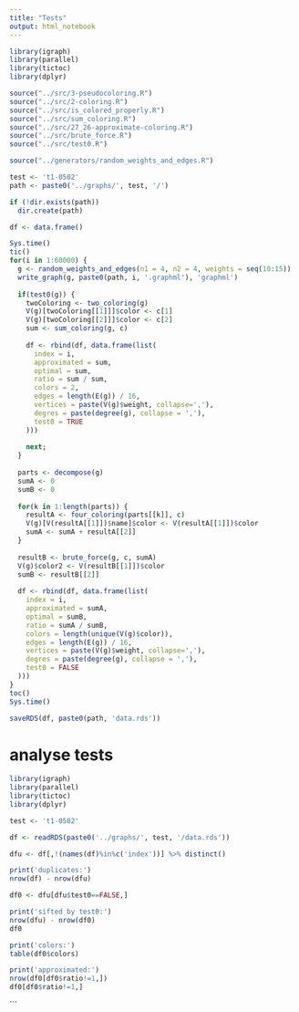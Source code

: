 ```yaml
---
title: "Tests"
output: html_notebook
---
```


```r
library(igraph)
library(parallel)
library(tictoc)
library(dplyr)

source("../src/3-pseudocoloring.R")
source("../src/2-coloring.R")
source("../src/is_colored_properly.R")
source("../src/sum_coloring.R")
source("../src/27_26-approximate-coloring.R")
source("../src/brute_force.R")
source("../src/test0.R")

source("../generators/random_weights_and_edges.R")

test <- 't1-0502'
path <- paste0('../graphs/', test, '/')

if (!dir.exists(path))
  dir.create(path)

df <- data.frame()

Sys.time()
tic()
for(i in 1:60000) {
  g <- random_weights_and_edges(n1 = 4, n2 = 4, weights = seq(10:15))
  write_graph(g, paste0(path, i, '.graphml'), 'graphml')
  
  if(test0(g)) {
    twoColoring <- two_coloring(g)
    V(g)[twoColoring[[1]]]$color <- c[1]
    V(g)[twoColoring[[2]]]$color <- c[2]
    sum <- sum_coloring(g, c)
    
    df <- rbind(df, data.frame(list(
      index = i,
      approximated = sum,
      optimal = sum,
      ratio = sum / sum,
      colors = 2,
      edges = length(E(g)) / 16,
      vertices = paste(V(g)$weight, collapse=','),
      degres = paste(degree(g), collapse = ','),
      test0 = TRUE
    )))
    
    next;
  }
  
  parts <- decompose(g)
  sumA <- 0
  sumB <- 0
  
  for(k in 1:length(parts)) {
    resultA <- four_coloring(parts[[k]], c)
    V(g)[V(resultA[[1]])$name]$color <- V(resultA[[1]])$color
    sumA <- sumA + resultA[[2]]
  }
  
  resultB <- brute_force(g, c, sumA)
  V(g)$color2 <- V(resultB[[1]])$color
  sumB <- resultB[[2]]
  
  df <- rbind(df, data.frame(list(
    index = i,
    approximated = sumA,
    optimal = sumB,
    ratio = sumA / sumB,
    colors = length(unique(V(g)$color)),
    edges = length(E(g)) / 16,
    vertices = paste(V(g)$weight, collapse=','),
    degres = paste(degree(g), collapse = ','),
    test0 = FALSE
  )))
}
toc()
Sys.time()

saveRDS(df, paste0(path, 'data.rds'))
```

# analyse tests

```r
library(igraph)
library(parallel)
library(tictoc)
library(dplyr)

test <- 't1-0502'

df <- readRDS(paste0('../graphs/', test, '/data.rds'))

dfu <- df[,!(names(df)%in%c('index'))] %>% distinct()

print('duplicates:')
nrow(df) - nrow(dfu)

df0 <- dfu[dfu$test0==FALSE,]

print('sifted by test0:')
nrow(dfu) - nrow(df0)
df0

print('colors:')
table(df0$colors)

print('approximated:')
nrow(df0[df0$ratio!=1,])
df0[df0$ratio!=1,]
```
```